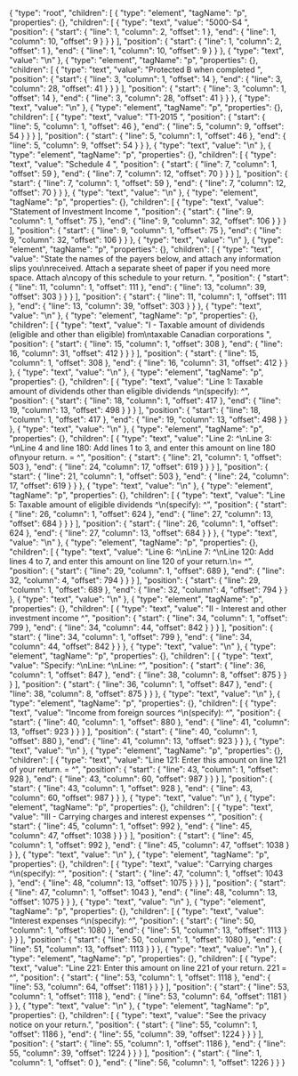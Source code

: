 {
  "type": "root",
  "children": [
    {
      "type": "element",
      "tagName": "p",
      "properties": {},
      "children": [
        {
          "type": "text",
          "value": "5000-S4 ",
          "position": {
            "start": {
              "line": 1,
              "column": 2,
              "offset": 1
            },
            "end": {
              "line": 1,
              "column": 10,
              "offset": 9
            }
          }
        }
      ],
      "position": {
        "start": {
          "line": 1,
          "column": 2,
          "offset": 1
        },
        "end": {
          "line": 1,
          "column": 10,
          "offset": 9
        }
      }
    },
    {
      "type": "text",
      "value": "\n"
    },
    {
      "type": "element",
      "tagName": "p",
      "properties": {},
      "children": [
        {
          "type": "text",
          "value": "Protected B when completed ",
          "position": {
            "start": {
              "line": 3,
              "column": 1,
              "offset": 14
            },
            "end": {
              "line": 3,
              "column": 28,
              "offset": 41
            }
          }
        }
      ],
      "position": {
        "start": {
          "line": 3,
          "column": 1,
          "offset": 14
        },
        "end": {
          "line": 3,
          "column": 28,
          "offset": 41
        }
      }
    },
    {
      "type": "text",
      "value": "\n"
    },
    {
      "type": "element",
      "tagName": "p",
      "properties": {},
      "children": [
        {
          "type": "text",
          "value": "T1-2015 ",
          "position": {
            "start": {
              "line": 5,
              "column": 1,
              "offset": 46
            },
            "end": {
              "line": 5,
              "column": 9,
              "offset": 54
            }
          }
        }
      ],
      "position": {
        "start": {
          "line": 5,
          "column": 1,
          "offset": 46
        },
        "end": {
          "line": 5,
          "column": 9,
          "offset": 54
        }
      }
    },
    {
      "type": "text",
      "value": "\n"
    },
    {
      "type": "element",
      "tagName": "p",
      "properties": {},
      "children": [
        {
          "type": "text",
          "value": "Schedule 4 ",
          "position": {
            "start": {
              "line": 7,
              "column": 1,
              "offset": 59
            },
            "end": {
              "line": 7,
              "column": 12,
              "offset": 70
            }
          }
        }
      ],
      "position": {
        "start": {
          "line": 7,
          "column": 1,
          "offset": 59
        },
        "end": {
          "line": 7,
          "column": 12,
          "offset": 70
        }
      }
    },
    {
      "type": "text",
      "value": "\n"
    },
    {
      "type": "element",
      "tagName": "p",
      "properties": {},
      "children": [
        {
          "type": "text",
          "value": "Statement of Investment Income ",
          "position": {
            "start": {
              "line": 9,
              "column": 1,
              "offset": 75
            },
            "end": {
              "line": 9,
              "column": 32,
              "offset": 106
            }
          }
        }
      ],
      "position": {
        "start": {
          "line": 9,
          "column": 1,
          "offset": 75
        },
        "end": {
          "line": 9,
          "column": 32,
          "offset": 106
        }
      }
    },
    {
      "type": "text",
      "value": "\n"
    },
    {
      "type": "element",
      "tagName": "p",
      "properties": {},
      "children": [
        {
          "type": "text",
          "value": "State the names of the payers below, and attach any information slips you\nreceived. Attach a separate sheet of paper if you need more space. Attach a\ncopy of this schedule to your return. ",
          "position": {
            "start": {
              "line": 11,
              "column": 1,
              "offset": 111
            },
            "end": {
              "line": 13,
              "column": 39,
              "offset": 303
            }
          }
        }
      ],
      "position": {
        "start": {
          "line": 11,
          "column": 1,
          "offset": 111
        },
        "end": {
          "line": 13,
          "column": 39,
          "offset": 303
        }
      }
    },
    {
      "type": "text",
      "value": "\n"
    },
    {
      "type": "element",
      "tagName": "p",
      "properties": {},
      "children": [
        {
          "type": "text",
          "value": "I - Taxable amount of dividends (eligible and other than eligible) from\ntaxable Canadian corporations ",
          "position": {
            "start": {
              "line": 15,
              "column": 1,
              "offset": 308
            },
            "end": {
              "line": 16,
              "column": 31,
              "offset": 412
            }
          }
        }
      ],
      "position": {
        "start": {
          "line": 15,
          "column": 1,
          "offset": 308
        },
        "end": {
          "line": 16,
          "column": 31,
          "offset": 412
        }
      }
    },
    {
      "type": "text",
      "value": "\n"
    },
    {
      "type": "element",
      "tagName": "p",
      "properties": {},
      "children": [
        {
          "type": "text",
          "value": "Line 1: Taxable amount of dividends other than eligible dividends ^\n(specify): ^",
          "position": {
            "start": {
              "line": 18,
              "column": 1,
              "offset": 417
            },
            "end": {
              "line": 19,
              "column": 13,
              "offset": 498
            }
          }
        }
      ],
      "position": {
        "start": {
          "line": 18,
          "column": 1,
          "offset": 417
        },
        "end": {
          "line": 19,
          "column": 13,
          "offset": 498
        }
      }
    },
    {
      "type": "text",
      "value": "\n"
    },
    {
      "type": "element",
      "tagName": "p",
      "properties": {},
      "children": [
        {
          "type": "text",
          "value": "Line 2: ^\nLine 3: ^\nLine 4 and line 180: Add lines 1 to 3, and enter this amount on line 180 of\nyour return. = ^",
          "position": {
            "start": {
              "line": 21,
              "column": 1,
              "offset": 503
            },
            "end": {
              "line": 24,
              "column": 17,
              "offset": 619
            }
          }
        }
      ],
      "position": {
        "start": {
          "line": 21,
          "column": 1,
          "offset": 503
        },
        "end": {
          "line": 24,
          "column": 17,
          "offset": 619
        }
      }
    },
    {
      "type": "text",
      "value": "\n"
    },
    {
      "type": "element",
      "tagName": "p",
      "properties": {},
      "children": [
        {
          "type": "text",
          "value": "Line 5: Taxable amount of eligible dividends ^\n(specify): ^",
          "position": {
            "start": {
              "line": 26,
              "column": 1,
              "offset": 624
            },
            "end": {
              "line": 27,
              "column": 13,
              "offset": 684
            }
          }
        }
      ],
      "position": {
        "start": {
          "line": 26,
          "column": 1,
          "offset": 624
        },
        "end": {
          "line": 27,
          "column": 13,
          "offset": 684
        }
      }
    },
    {
      "type": "text",
      "value": "\n"
    },
    {
      "type": "element",
      "tagName": "p",
      "properties": {},
      "children": [
        {
          "type": "text",
          "value": "Line 6: ^\nLine 7: ^\nLine 120: Add lines 4 to 7, and enter this amount on line 120 of your return.\n= ^",
          "position": {
            "start": {
              "line": 29,
              "column": 1,
              "offset": 689
            },
            "end": {
              "line": 32,
              "column": 4,
              "offset": 794
            }
          }
        }
      ],
      "position": {
        "start": {
          "line": 29,
          "column": 1,
          "offset": 689
        },
        "end": {
          "line": 32,
          "column": 4,
          "offset": 794
        }
      }
    },
    {
      "type": "text",
      "value": "\n"
    },
    {
      "type": "element",
      "tagName": "p",
      "properties": {},
      "children": [
        {
          "type": "text",
          "value": "II - Interest and other investment income ^",
          "position": {
            "start": {
              "line": 34,
              "column": 1,
              "offset": 799
            },
            "end": {
              "line": 34,
              "column": 44,
              "offset": 842
            }
          }
        }
      ],
      "position": {
        "start": {
          "line": 34,
          "column": 1,
          "offset": 799
        },
        "end": {
          "line": 34,
          "column": 44,
          "offset": 842
        }
      }
    },
    {
      "type": "text",
      "value": "\n"
    },
    {
      "type": "element",
      "tagName": "p",
      "properties": {},
      "children": [
        {
          "type": "text",
          "value": "Specify: ^\nLine: ^\nLine: ^",
          "position": {
            "start": {
              "line": 36,
              "column": 1,
              "offset": 847
            },
            "end": {
              "line": 38,
              "column": 8,
              "offset": 875
            }
          }
        }
      ],
      "position": {
        "start": {
          "line": 36,
          "column": 1,
          "offset": 847
        },
        "end": {
          "line": 38,
          "column": 8,
          "offset": 875
        }
      }
    },
    {
      "type": "text",
      "value": "\n"
    },
    {
      "type": "element",
      "tagName": "p",
      "properties": {},
      "children": [
        {
          "type": "text",
          "value": "Income from foreign sources ^\n(specify): ^",
          "position": {
            "start": {
              "line": 40,
              "column": 1,
              "offset": 880
            },
            "end": {
              "line": 41,
              "column": 13,
              "offset": 923
            }
          }
        }
      ],
      "position": {
        "start": {
          "line": 40,
          "column": 1,
          "offset": 880
        },
        "end": {
          "line": 41,
          "column": 13,
          "offset": 923
        }
      }
    },
    {
      "type": "text",
      "value": "\n"
    },
    {
      "type": "element",
      "tagName": "p",
      "properties": {},
      "children": [
        {
          "type": "text",
          "value": "Line 121: Enter this amount on line 121 of your return. = ^",
          "position": {
            "start": {
              "line": 43,
              "column": 1,
              "offset": 928
            },
            "end": {
              "line": 43,
              "column": 60,
              "offset": 987
            }
          }
        }
      ],
      "position": {
        "start": {
          "line": 43,
          "column": 1,
          "offset": 928
        },
        "end": {
          "line": 43,
          "column": 60,
          "offset": 987
        }
      }
    },
    {
      "type": "text",
      "value": "\n"
    },
    {
      "type": "element",
      "tagName": "p",
      "properties": {},
      "children": [
        {
          "type": "text",
          "value": "III - Carrying charges and interest expenses ^",
          "position": {
            "start": {
              "line": 45,
              "column": 1,
              "offset": 992
            },
            "end": {
              "line": 45,
              "column": 47,
              "offset": 1038
            }
          }
        }
      ],
      "position": {
        "start": {
          "line": 45,
          "column": 1,
          "offset": 992
        },
        "end": {
          "line": 45,
          "column": 47,
          "offset": 1038
        }
      }
    },
    {
      "type": "text",
      "value": "\n"
    },
    {
      "type": "element",
      "tagName": "p",
      "properties": {},
      "children": [
        {
          "type": "text",
          "value": "Carrying charges ^\n(specify): ^",
          "position": {
            "start": {
              "line": 47,
              "column": 1,
              "offset": 1043
            },
            "end": {
              "line": 48,
              "column": 13,
              "offset": 1075
            }
          }
        }
      ],
      "position": {
        "start": {
          "line": 47,
          "column": 1,
          "offset": 1043
        },
        "end": {
          "line": 48,
          "column": 13,
          "offset": 1075
        }
      }
    },
    {
      "type": "text",
      "value": "\n"
    },
    {
      "type": "element",
      "tagName": "p",
      "properties": {},
      "children": [
        {
          "type": "text",
          "value": "Interest expenses ^\n(specify): ^",
          "position": {
            "start": {
              "line": 50,
              "column": 1,
              "offset": 1080
            },
            "end": {
              "line": 51,
              "column": 13,
              "offset": 1113
            }
          }
        }
      ],
      "position": {
        "start": {
          "line": 50,
          "column": 1,
          "offset": 1080
        },
        "end": {
          "line": 51,
          "column": 13,
          "offset": 1113
        }
      }
    },
    {
      "type": "text",
      "value": "\n"
    },
    {
      "type": "element",
      "tagName": "p",
      "properties": {},
      "children": [
        {
          "type": "text",
          "value": "Line 221: Enter this amount on line 221 of your return. 221 = ^",
          "position": {
            "start": {
              "line": 53,
              "column": 1,
              "offset": 1118
            },
            "end": {
              "line": 53,
              "column": 64,
              "offset": 1181
            }
          }
        }
      ],
      "position": {
        "start": {
          "line": 53,
          "column": 1,
          "offset": 1118
        },
        "end": {
          "line": 53,
          "column": 64,
          "offset": 1181
        }
      }
    },
    {
      "type": "text",
      "value": "\n"
    },
    {
      "type": "element",
      "tagName": "p",
      "properties": {},
      "children": [
        {
          "type": "text",
          "value": "See the privacy notice on your return.",
          "position": {
            "start": {
              "line": 55,
              "column": 1,
              "offset": 1186
            },
            "end": {
              "line": 55,
              "column": 39,
              "offset": 1224
            }
          }
        }
      ],
      "position": {
        "start": {
          "line": 55,
          "column": 1,
          "offset": 1186
        },
        "end": {
          "line": 55,
          "column": 39,
          "offset": 1224
        }
      }
    }
  ],
  "position": {
    "start": {
      "line": 1,
      "column": 1,
      "offset": 0
    },
    "end": {
      "line": 56,
      "column": 1,
      "offset": 1226
    }
  }
}
